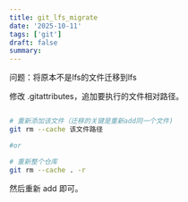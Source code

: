 ```yaml
---
title: git_lfs_migrate
date: '2025-10-11'
tags: ['git']
draft: false
summary:
---
```


问题：将原本不是lfs的文件迁移到lfs

修改 .gitattributes，追加要执行的文件相对路径。

```sh

# 重新添加该文件（迁移的关键是重新add同一个文件)
git rm --cache 该文件路径

#or

# 重新整个仓库
git rm --cache . -r
```

然后重新 add 即可。
